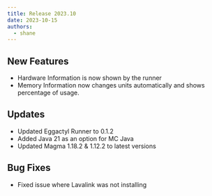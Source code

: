 ```yaml
---
title: Release 2023.10
date: 2023-10-15
authors:
  - shane
---
```


## New Features

- Hardware Information is now shown by the runner
- Memory Information now changes units automatically and shows percentage of usage.

## Updates

- Updated Eggactyl Runner to 0.1.2
- Added Java 21 as an option for MC Java
- Updated Magma 1.18.2 & 1.12.2 to latest versions

## Bug Fixes

- Fixed issue where Lavalink was not installing
